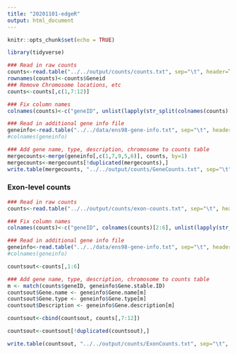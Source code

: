 ```yaml
---
title: "20201101-edgeR"
output: html_document
---
```


```r
knitr::opts_chunk$set(echo = TRUE)
```

```R
library(tidyverse)
```



```R
### Read in raw counts
counts<-read.table("../../output/counts/counts.txt", sep="\t", header=T, stringsAsFactors = F)
rownames(counts)<-counts$Geneid
### Remove Chromosome locations, etc
counts<-counts[,c(1,7:12)]

### Fix column names
colnames(counts)<-c("geneID", unlist(lapply(str_split(colnames(counts)[2:7], pattern = "\\."), "[[", 6)))

### Read in additional gene info file
geneinfo<-read.table("../../data/ens98-gene-info.txt", sep="\t", header=T, stringsAsFactors = F, quote="")
#colnames(geneinfo)

### Add gene name, type, description, chromosome to counts table
mergecounts<-merge(geneinfo[,c(1,7,9,5,6)], counts, by=1)
mergecounts<-mergecounts[!duplicated(mergecounts),]
write.table(mergecounts, "../../output/counts/GeneCounts.txt", sep="\t", col.names = T, row.names = F, quote=F)
```

### Exon-level counts

```R
### Read in raw counts
counts<-read.table("../../output/counts/exon-counts.txt", sep="\t", header=T, stringsAsFactors = F)

### Fix column names
colnames(counts)<-c("geneID", colnames(counts)[2:6], unlist(lapply(str_split(colnames(counts)[7:12], pattern = "\\."), "[[", 6)))

### Read in additional gene info file
geneinfo<-read.table("../../data/ens98-gene-info.txt", sep="\t", header=T, stringsAsFactors = F, quote="")
#colnames(geneinfo)

countsout<-counts[,1:6]

### Add gene name, type, description, chromosome to counts table
m <- match(counts$geneID, geneinfo$Gene.stable.ID)
countsout$Gene.name <- geneinfo$Gene.name[m]
countsout$Gene.type <- geneinfo$Gene.type[m]
countsout$Description <- geneinfo$Gene.description[m]

countsout<-cbind(countsout, counts[,7:12])

countsout<-countsout[!duplicated(countsout),]

write.table(countsout, "../../output/counts/ExonCounts.txt", sep="\t", col.names = T, row.names = F, quote=F)
```
